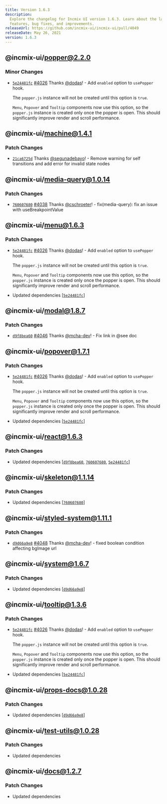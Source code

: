 ```yaml
---
title: Version 1.6.3
description:
  Explore the changelog for Incmix UI version 1.6.3. Learn about the latest
  features, bug fixes, and improvements.
releaseUrl: https://github.com/incmix-ui/incmix-ui/pull/4049
releaseDate: May 26, 2021
version: 1.6.3
---
```


## @incmix-ui/popper@2.2.0

### Minor Changes

- [`5e24481fc`](https://github.com/incmix-ui/incmix-ui/commit/5e24481fc73b0097d0bac900479d7cc145a92670)
  [#4026](https://github.com/incmix-ui/incmix-ui/pull/4026) Thanks
  [@dodas](https://github.com/dodas)! - Add `enabled` option to `usePopper`
  hook.

  The `popper.js` instance will not be created until this option is `true`.

  `Menu`, `Popover` and `Tooltip` components now use this option, so the
  `popper.js` instance is created only once the popper is open. This should
  significantly improve render and scroll performance.

## @incmix-ui/machine@1.4.1

### Patch Changes

- [`21ca6725d`](https://github.com/incmix-ui/incmix-ui/commit/21ca6725d50c091b2a0e91e625d10b7221359db5)
  Thanks [@segunadebayo](https://github.com/segunadebayo)! - Remove warning for
  self transitions and add error for invalid state nodes

## @incmix-ui/media-query@1.0.14

### Patch Changes

- [`760607680`](https://github.com/incmix-ui/incmix-ui/commit/76060768093b056a8d645b981da12f147bb7cf0f)
  [#4038](https://github.com/incmix-ui/incmix-ui/pull/4038) Thanks
  [@cschroeter](https://github.com/cschroeter)! - fix(media-query): fix an issue
  with useBreakpointValue

## @incmix-ui/menu@1.6.3

### Patch Changes

- [`5e24481fc`](https://github.com/incmix-ui/incmix-ui/commit/5e24481fc73b0097d0bac900479d7cc145a92670)
  [#4026](https://github.com/incmix-ui/incmix-ui/pull/4026) Thanks
  [@dodas](https://github.com/dodas)! - Add `enabled` option to `usePopper`
  hook.

  The `popper.js` instance will not be created until this option is `true`.

  `Menu`, `Popover` and `Tooltip` components now use this option, so the
  `popper.js` instance is created only once the popper is open. This should
  significantly improve render and scroll performance.

- Updated dependencies
  \[[`5e24481fc`](https://github.com/incmix-ui/incmix-ui/commit/5e24481fc73b0097d0bac900479d7cc145a92670)]

## @incmix-ui/modal@1.8.7

### Patch Changes

- [`d9f8bea60`](https://github.com/incmix-ui/incmix-ui/commit/d9f8bea6081020c1841cb0d0f094642c7ce71db6)
  [#4046](https://github.com/incmix-ui/incmix-ui/pull/4046) Thanks
  [@mcha-dev](https://github.com/mcha-dev)! - Fix link in @see doc

## @incmix-ui/popover@1.7.1

### Patch Changes

- [`5e24481fc`](https://github.com/incmix-ui/incmix-ui/commit/5e24481fc73b0097d0bac900479d7cc145a92670)
  [#4026](https://github.com/incmix-ui/incmix-ui/pull/4026) Thanks
  [@dodas](https://github.com/dodas)! - Add `enabled` option to `usePopper`
  hook.

  The `popper.js` instance will not be created until this option is `true`.

  `Menu`, `Popover` and `Tooltip` components now use this option, so the
  `popper.js` instance is created only once the popper is open. This should
  significantly improve render and scroll performance.

- Updated dependencies
  \[[`5e24481fc`](https://github.com/incmix-ui/incmix-ui/commit/5e24481fc73b0097d0bac900479d7cc145a92670)]

## @incmix-ui/react@1.6.3

### Patch Changes

- Updated dependencies
  \[[`d9f8bea60`](https://github.com/incmix-ui/incmix-ui/commit/d9f8bea6081020c1841cb0d0f094642c7ce71db6),
  [`760607680`](https://github.com/incmix-ui/incmix-ui/commit/76060768093b056a8d645b981da12f147bb7cf0f),
  [`5e24481fc`](https://github.com/incmix-ui/incmix-ui/commit/5e24481fc73b0097d0bac900479d7cc145a92670)]

## @incmix-ui/skeleton@1.1.14

### Patch Changes

- Updated dependencies
  \[[`760607680`](https://github.com/incmix-ui/incmix-ui/commit/76060768093b056a8d645b981da12f147bb7cf0f)]

## @incmix-ui/styled-system@1.11.1

### Patch Changes

- [`d9d66a9e8`](https://github.com/incmix-ui/incmix-ui/commit/d9d66a9e876f076ffd1c8bb531fd03e9074d325f)
  [#4048](https://github.com/incmix-ui/incmix-ui/pull/4048) Thanks
  [@mcha-dev](https://github.com/mcha-dev)! - fixed boolean condition affecting
  bgImage url

## @incmix-ui/system@1.6.7

### Patch Changes

- Updated dependencies
  \[[`d9d66a9e8`](https://github.com/incmix-ui/incmix-ui/commit/d9d66a9e876f076ffd1c8bb531fd03e9074d325f)]

## @incmix-ui/tooltip@1.3.6

### Patch Changes

- [`5e24481fc`](https://github.com/incmix-ui/incmix-ui/commit/5e24481fc73b0097d0bac900479d7cc145a92670)
  [#4026](https://github.com/incmix-ui/incmix-ui/pull/4026) Thanks
  [@dodas](https://github.com/dodas)! - Add `enabled` option to `usePopper`
  hook.

  The `popper.js` instance will not be created until this option is `true`.

  `Menu`, `Popover` and `Tooltip` components now use this option, so the
  `popper.js` instance is created only once the popper is open. This should
  significantly improve render and scroll performance.

- Updated dependencies
  \[[`5e24481fc`](https://github.com/incmix-ui/incmix-ui/commit/5e24481fc73b0097d0bac900479d7cc145a92670)]

## @incmix-ui/props-docs@1.0.28

### Patch Changes

- Updated dependencies
  \[[`d9d66a9e8`](https://github.com/incmix-ui/incmix-ui/commit/d9d66a9e876f076ffd1c8bb531fd03e9074d325f)]

## @incmix-ui/test-utils@1.0.28

### Patch Changes

- Updated dependencies

## @incmix-ui/docs@1.2.7

### Patch Changes

- Updated dependencies
